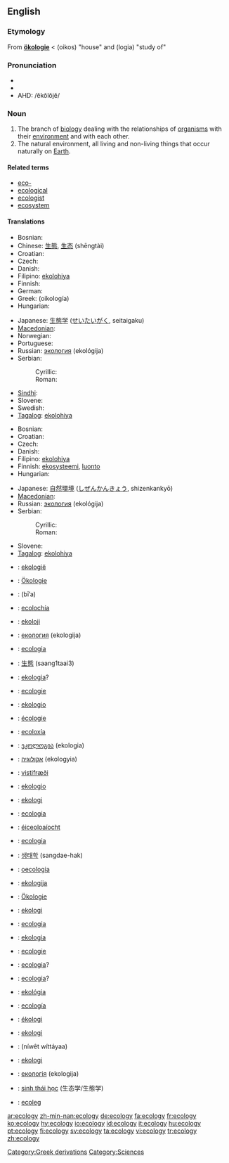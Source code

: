 {{wikipedia}}
==English==

===Etymology===

From {{G.}} '''[[ökologie]]''' < {{AGr.}} '''{{polytonic|[[οἶκος]]}}''' (oikos) "house" and '''{{polytonic|[[-λογία]]}}''' (logia) "study of"

===Pronunciation===
*{{IPA|/i.ˈka.lə.dʒi/}}
*{{SAMPA|/i."ka.l@.dZi/}}
*AHD: /ĕkŏlŏjĕ/

===Noun===
{{en-noun|ecologies|-}}

# The branch of [[biology]] dealing with the relationships of [[organism]]s with their [[environment]] and with each other.
# The natural environment, all living and non-living things that occur naturally on [[Earth]].

====Related terms====
*[[eco-]]
*[[ecological]]
*[[ecologist]]
*[[ecosystem]]

====Translations====
{{trans-top|branch of biology}}
* Bosnian: {{t+|bs|ekologija|f}}
* Chinese: [[生態]], [[生态]] (shēngtài)
* Croatian: {{t+|hr|ekologija|f}}
* Czech: {{t+|cs|ekologie|f}}
* Danish: {{t-|da|økologi|c}}
* Filipino: [[ekolohiya]]
* Finnish: {{t-|fi|ekologia}}
* German: {{t+|de|Ökologie|f}}
* Greek: {{t+|el|οικολογία|f|sc=Grek}} (oikología)
* Hungarian: {{t|hu|ökológia}}
{{trans-mid}}
* Japanese: [[生態学]] ([[せいたいがく]], seitaigaku)
* [[Macedonian]]: {{t-|mk|екологија|f|sc=Cyrl}}
* Norwegian: {{t-|no|økologi|m}}
* Portuguese: {{t-|pt|ecologia|f}}
* Russian: [[экология]] (ekológija) {{f}}
* Serbian:
*: Cyrillic: {{t-|sr|екологија|f|sc=Cyrl}}
*: Roman: {{t-|sr|ekologija|f}}
* [[Sindhi]]: {{SDchar|[[سهجياڀياس|سَهِجِياڀياس]]}} {{m}}
* Slovene: {{t+|sl|ekologija|f}}
* Swedish: {{t+|sv|ekologi|c}}
* [[Tagalog]]: [[ekolohiya]]
{{trans-bottom}}

{{trans-top|natural environment}}
* Bosnian: {{t+|bs|ekologija|f}}
* Croatian: {{t+|hr|ekologija|f}}
* Czech: {{t+|cs|ekologie|f}}
* Danish: {{t-|da|økologi|c}}
* Filipino: [[ekolohiya]]
* Finnish: [[ekosysteemi]], [[luonto]]
* Hungarian: {{t|hu|ökológia}}
{{trans-mid}}
* Japanese: [[自然環境]] ([[しぜんかんきょう]], shizenkankyō)
* [[Macedonian]]: {{t-|mk|екологија|f|sc=Cyrl}}
* Russian: [[экология]] (ekológija) {{f}}
* Serbian:
*: Cyrillic: {{t-|sr|екологија|f|sc=Cyrl}}
*: Roman: {{t-|sr|ekologija|f}}
* Slovene: {{t+|sl|ekologija|f}}
* [[Tagalog]]: [[ekolohiya]]
{{trans-bottom}}

{{checktrans-top}}
*{{ttbc|Afrikaans}}: [[ekologië]] {{f}}
*{{ttbc|Alsatian}}: [[Ökologie]] {{f}}
*{{ttbc|Arabic}}: {{Arab|[[بيئة]]}} (bī’a) {{f}}
*{{ttbc|Aragonese}}: [[ecolochía]] {{f}}
*{{ttbc|Breton}}: [[ekoloji]] {{f}}
*{{ttbc|Bulgarian}}: [[екология]] (ekologija) {{f}}
*{{ttbc|Catalan}}: [[ecologia]] {{f}}
*{{ttbc|Cantonese}}: [[生態]] (saang1taai3)
*{{ttbc|Corsican}}: [[ekologia]]?
*{{ttbc|Dutch}}: [[ecologie]] {{f}}
*{{ttbc|Esperanto}}: [[ekologio]]
*{{ttbc|French}}: [[écologie]] {{f}}
*{{ttbc|Galician}}: [[ecoloxía]] {{f}}
*{{ttbc|Georgian}}: [[ეკოლოგია]] (ekologia)
*{{ttbc|Hebrew}}: [[אקולוגיה]] (ekologyia) {{f}}
*{{ttbc|Icelandic}}: [[vistifræði]] {{n}}
*{{ttbc|Ido}}: [[ekologio]]
*{{ttbc|Indonesian}}: [[ekologi]]
*{{ttbc|Interlingua}}: [[ecologia]]
*{{ttbc|Irish}}: [[éiceoloaíocht]]
*{{ttbc|Italian}}: [[ecologia]] {{f}}
*{{ttbc|Korean}}: [[생태학]] (sangdae-hak)
{{trans-mid}}
*{{ttbc|Latin}}: [[oecologia]] {{f}}
*{{ttbc|Lithuanian}}: [[ekologija]] {{f}}
*{{ttbc|Luxembourgish}}: [[Ökologie]] {{f}}
*{{ttbc|Malaysian}}: [[ekologi]]
*{{ttbc|Occitan}}: [[ecologia]] {{f}}
*{{ttbc|Polish}}: [[ekologia]] {{f}}
*{{ttbc|Romanian}}: [[ecologie]] {{f}}
*{{ttbc|Sardinian}}: [[ecologia]]? {{f}}
*{{ttbc|Sicilian}}: [[ecologia]]? {{f}}
*{{ttbc|Slovak}}: [[ekológia]] {{f}}
*{{ttbc|Spanish}}: [[ecología]] {{f}}
*{{ttbc|Sundanese}}: [[ékologi]]
*{{ttbc|Swedish}}: [[ekologi]] {{c}}
*{{ttbc|Thai}}: {{Thai|[[นิเวศวิทยา]]}} (níwêt wíttáyaa)
*{{ttbc|Turkish}}: [[ekologi]]
*{{ttbc|Ukrainian}}: [[екологія]] (ekologija) {{f}}
*{{ttbc|Vietnamese}}: [[sinh thái học]] (生态学/生態学)
*{{ttbc|Welsh}}: [[ecoleg]]
{{trans-bottom}}

[[Category:Greek derivations]]
[[Category:Sciences]]

[[ar:ecology]]
[[zh-min-nan:ecology]]
[[de:ecology]]
[[fa:ecology]]
[[fr:ecology]]
[[ko:ecology]]
[[hy:ecology]]
[[io:ecology]]
[[id:ecology]]
[[it:ecology]]
[[hu:ecology]]
[[pt:ecology]]
[[fi:ecology]]
[[sv:ecology]]
[[ta:ecology]]
[[vi:ecology]]
[[tr:ecology]]
[[zh:ecology]]